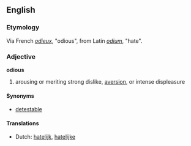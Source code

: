 ==English==
===Etymology===
Via French ''[[odieux]]'', "odious", from Latin ''[[odium]]'', "hate".
===Adjective===
'''odious'''

# arousing or meriting strong dislike, [[aversion]], or intense displeasure

====Synonyms====
*[[detestable]]

====Translations====
*Dutch: [[hatelijk]], [[hatelijke]]